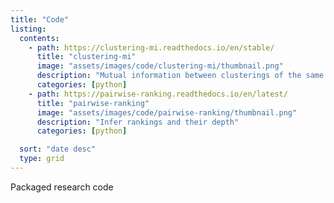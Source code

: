 ```yaml
---
title: "Code"
listing:
  contents: 
    - path: https://clustering-mi.readthedocs.io/en/stable/
      title: "clustering-mi"
      image: "assets/images/code/clustering-mi/thumbnail.png"
      description: "Mutual information between clusterings of the same objects"
      categories: [python]
    - path: https://pairwise-ranking.readthedocs.io/en/latest/
      title: "pairwise-ranking"
      image: "assets/images/code/pairwise-ranking/thumbnail.png"
      description: "Infer rankings and their depth"
      categories: [python]

  sort: "date desc"
  type: grid
---
```


Packaged research code